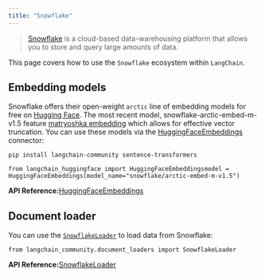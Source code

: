 ```yaml
---
title: "Snowflake"
---
```


> [Snowflake](https://www.snowflake.com/) is a cloud-based data-warehousing platform that allows you to store and query large amounts of data.

This page covers how to use the `Snowflake` ecosystem within `LangChain`.

## Embedding models

Snowflake offers their open-weight `arctic` line of embedding models for free on [Hugging Face](https://huggingface.co/Snowflake/snowflake-arctic-embed-m-v1.5). The most recent model, snowflake-arctic-embed-m-v1.5 feature [matryoshka embedding](https://arxiv.org/abs/2205.13147) which allows for effective vector truncation. You can use these models via the [HuggingFaceEmbeddings](/src/oss/integrations/text_embedding/huggingfacehub) connector:

```
pip install langchain-community sentence-transformers
```

```
from langchain_huggingface import HuggingFaceEmbeddingsmodel = HuggingFaceEmbeddings(model_name="snowflake/arctic-embed-m-v1.5")
```

**API Reference:**[HuggingFaceEmbeddings](https://python.langchain.com/api_reference/huggingface/embeddings/langchain_huggingface.embeddings.huggingface.HuggingFaceEmbeddings.html)

## Document loader

You can use the [`SnowflakeLoader`](/src/oss/integrations/document_loaders/snowflake) to load data from Snowflake:

```
from langchain_community.document_loaders import SnowflakeLoader
```

**API Reference:**[SnowflakeLoader](https://python.langchain.com/api_reference/community/document_loaders/langchain_community.document_loaders.snowflake_loader.SnowflakeLoader.html)

